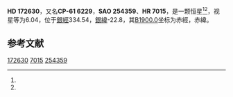 {{Starbox begin
| name = HD 172630
}}
{{Starbox observe
| epoch = [[J2000.0|J2000.0]]
| constell = {{星座名待查}}<ref name=SIMBAD>{{cite web
 | url=http://simbad.u-strasbg.fr/simbad/sim-id?Ident=HR+7015
 | title =Pulsating variable Star
 | publisher=Centre de Données astronomiques de Strasbourg
 | work=SIMBAD
 | accessdate=2012-07-13}}</ref><ref name=DATA>{{cite web
 | url=http://vizier.u-strasbg.fr/viz-bin/VizieR-5?-out.add=.&-source=5050&-corr=PK=HR&-out.max=9999&HR=7015
 | title=VizieR Detailed Page
 | accessdate=2012-07-13
 | archive-date=2016-03-05
 | archive-url=https://web.archive.org/web/20160305052014/http://vizier.u-strasbg.fr/viz-bin/VizieR-5?-out.add=.&-source=5050&-corr=PK=HR&-out.max=9999&HR=7015
 | dead-url=no
 }}</ref>
| 星官 = 
| ra = {{RA|18|45|11.5}}<ref name=SIMBAD /><ref name=DATA />
| dec = {{DEC|-61|5|42}}<ref name=SIMBAD /><ref name=DATA />
| appmag_v = 6.04<ref name=SIMBAD /><ref name=DATA />
}}
{{Starbox character
| class = K3III<ref name=SIMBAD /><ref name=DATA />
| b-v = 1.46<ref name=SIMBAD /><ref name=DATA />
| u-b = <ref name=SIMBAD /><ref name=DATA />
| r-i = <ref name=SIMBAD /><ref name=DATA />
| variable = 
}}
{{Starbox astrometry
| radial_v = 
| prop_mo_ra = -20
| parallax = 
| p_error = 
}}
{{Starbox catalog
| names =CP-61 6229，[[SAO星表|SAO]] 254359，[[HD星表|HD]] 172630，[[HR星表|HR]] 7015}}
{{Starbox reference |Simbad=HR+7015}}
{{Starbox end}}

'''HD 172630'''，又名'''CP-61 6229'''，'''SAO 254359'''、'''HR 7015'''，是一颗恒星<ref name=SIMBAD /><ref name=DATA />，视星等为6.04，位于[[銀道座標系|銀經]]334.54，[[銀道座標系|銀緯]]-22.8，其[[B1900.0|B1900.0]]坐标为赤經{{RA|18|36|5}}，赤緯{{DEC|-61|-22.8|34}}。

== 参考文献 ==
{{reflist}}

{{star-stub}}

[[Category:HD和HDE天體|172630]]
[[Category:HR天體|7015]]
[[Category:SAO天體|254359]]